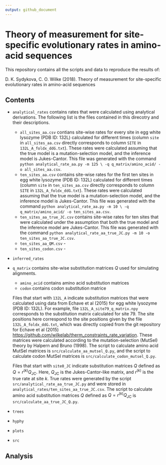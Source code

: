 ```yaml
---
output: github_document
---
```


# Theory of measurement for site-specific evolutionary rates in amino-acid sequences

This repository contains all the scripts and data to reproduce the results of:

D. K. Sydykova, C. O. Wilke (2018). Theory of measurement for site-specific evolutionary rates in amino-acid sequences

## Contents

* `analytical_rates` contains rates that were calculated using analytical derivations. The following list is the files contained in this direcotry and their descriptions. 
    * `all_sites_aa.csv` contians site-wise rates for every site in egg white lysozyme (PDB ID: 132L) calculated for different times (column `site` in `all_sites_aa.csv` directly corresponds to column `SITE` in `132L_A_foldx_ddG.txt`). These rates were calculated assuming that the true model is a mutation-selection model, and the inference model is Jukes-Cantor. This file was generated with the command `python analytical_rate_aa.py -m 125 \ -q q_matrix/amino_acid/ -o all_sites_aa.csv`.
    * `ten_sites_aa.csv` contains site-wise rates for the first ten sites in egg white lysozyme (PDB ID: 132L) calculated for different times (column `site` in `ten_sites_aa.csv` directly corresponds to column `SITE` in `132L_A_foldx_ddG.txt`). These rates were calculated assuming that the true model is a mutation-selection model, and the inference model is Jukes-Cantor. This file was generated with the command `python analytical_rate_aa.py -m 10 \ -q q_matrix/amino_acid/ -o ten_sites_aa.csv`.
    * `ten_sites_aa_true_JC.csv` contains site-wise rates for ten sites that were calculated under the assumption that both the true model and the inference model are Jukes-Cantor. This file was generated with the command `python analytical_rate_aa_true_JC.py -m 10 -o ten_sites_aa_true_JC.csv`.
    * `ten_sites_aa_QM.csv` - 
    * `ten_sites_codon.csv` - 
* `inferred_rates`
* `q_matrix` contains site-wise substitution matrices $Q$ used for simulating alignments. 
    * `amino_acid` contains amino acid substitution matrices
    * `codon` contains codon substitution matrice

     Files that start with `132L_A` indicate substitution matrices that were calculated using data from Echave et al (2015) for egg white lysozyme (PDB ID: 132L). For example, file `132L_A_site79_q_matrix.npy` corresponds to the substitution matrix calculated for site 79. The site positions here correspond to the site positions given by the file `132L_A_foldx_ddG.txt`, which was directly copied from the git repository for Echave et al (2015) [https://github.com/wilkelab/therm_constraints_rate_variation](https://github.com/wilkelab/therm_constraints_rate_variation/tree/master/ddG_calculations/foldX/foldx_ddG). These matrices were calculated according to the mutation-selection (MutSel) theory by Halpern and Bruno (1998). The script to calculate amino acid MutSel matrices is `src/calculate_aa_mutsel_Q.py`, and the script to calculate codon MutSel matrices is `src/calculate_codon_mutsel_Q.py`. 

     Files that start with `site0_JC` indicate substitution matrices $Q$ defined as $Q = r^{(k)}Q_\text{JC}$. Here, $Q_\text{JC}$ is the Jukes-Cantor-like matrix, and $r^{(k)}$ is the true rate at site $k$. True rates were generated by the script `src/analytical_rate_aa_true_JC.py` and were stored in `analytical_rates/ten_sites_aa_true_JC.csv`. The script to calculate amino acid substitution matrices $Q$ defined as $Q = r^{(k)}Q_\text{JC}$ is `src/calculate_aa_true_JC_Q.py`.

* `trees`
* `hyphy`
* `plots`
* `src`

## Analysis
